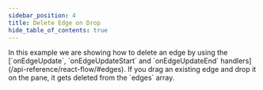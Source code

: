 ```yaml
---
sidebar_position: 4
title: Delete Edge on Drop
hide_table_of_contents: true
---
```



<ExampleLayout>
In this example we are showing how to delete an edge by using the [`onEdgeUpdate`, `onEdgeUpdateStart` and `onEdgeUpdateEnd` handlers](/api-reference/react-flow/#edges). If you drag an existing edge and drop it on the pane, it gets deleted from the `edges` array.

<ExampleViewer codePath="example-flows/DeleteEdgeDrop" />
</ExampleLayout>
